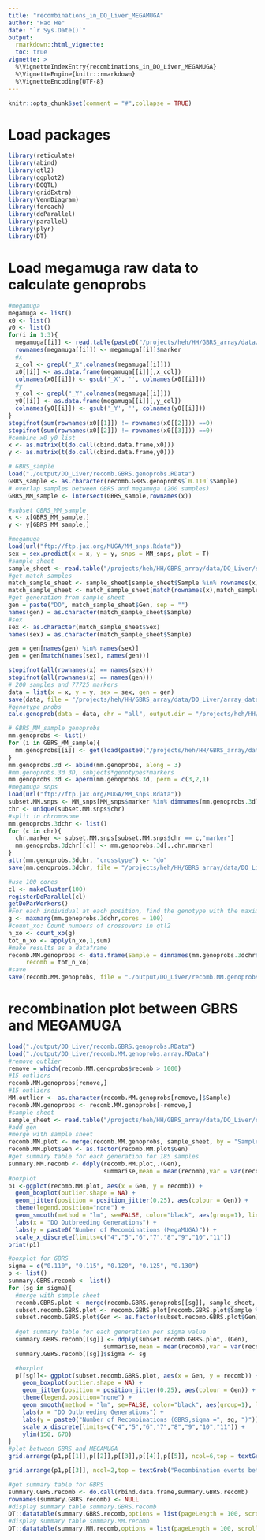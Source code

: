```yaml
---
title: "recombinations_in_DO_Liver_MEGAMUGA"
author: "Hao He"
date: "`r Sys.Date()`"
output: 
  rmarkdown::html_vignette:
  toc: true
vignette: >
  %\VignetteIndexEntry{recombinations_in_DO_Liver_MEGAMUGA}
  %\VignetteEngine{knitr::rmarkdown}
  %\VignetteEncoding{UTF-8}
---
```

  
```r
knitr::opts_chunk$set(comment = "#",collapse = TRUE)
```

# Load packages
```r
library(reticulate)
library(abind)
library(qtl2)
library(ggplot2)
library(DOQTL)
library(gridExtra)
library(VennDiagram)
library(foreach)
library(doParallel)
library(parallel)
library(plyr)
library(DT)
```


# Load megamuga raw data to calculate genoprobs
```r
#megamuga
megamuga <- list()
x0 <- list()
y0 <- list()
for(i in 1:3){
  megamuga[[i]] <- read.table(paste0("/projects/heh/HH/GBRS_array/data/DO_Liver/array_data/megamuga",i,".txt"), header = TRUE, sep = " ")
  rownames(megamuga[[i]]) <- megamuga[[i]]$marker
  #x
  x_col <- grepl("_X",colnames(megamuga[[i]]))
  x0[[i]] <- as.data.frame(megamuga[[i]][,x_col])
  colnames(x0[[i]]) <- gsub('_X', '', colnames(x0[[i]]))
  #y
  y_col <- grepl("_Y",colnames(megamuga[[i]]))
  y0[[i]] <- as.data.frame(megamuga[[i]][,y_col])
  colnames(y0[[i]]) <- gsub('_Y', '', colnames(y0[[i]]))
}
stopifnot(sum(rownames(x0[[1]]) != rownames(x0[[2]])) ==0)
stopifnot(sum(rownames(x0[[2]]) != rownames(x0[[3]])) ==0)
#combine x0 y0 list
x <- as.matrix(t(do.call(cbind.data.frame,x0)))
y <- as.matrix(t(do.call(cbind.data.frame,y0)))

# GBRS_sample
load("./output/DO_Liver/recomb.GBRS.genoprobs.RData")
GBRS_sample <- as.character(recomb.GBRS.genoprobs$`0.110`$Sample)
# overlap samples between GBRS and megamuga (200 samples)
GBRS_MM_sample <- intersect(GBRS_sample,rownames(x))

#subset GBRS_MM_sample
x <- x[GBRS_MM_sample,]
y <- y[GBRS_MM_sample,]

#megamuga
load(url("ftp://ftp.jax.org/MUGA/MM_snps.Rdata"))
sex = sex.predict(x = x, y = y, snps = MM_snps, plot = T)
#sample sheet
sample_sheet <- read.table("/projects/heh/HH/GBRS_array/data/DO_Liver/sample_sheet.tsv", header = TRUE)
#get match samples
match_sample_sheet <- sample_sheet[sample_sheet$Sample %in% rownames(x),]
match_sample_sheet <- match_sample_sheet[match(rownames(x),match_sample_sheet$Sample),]
#get generation from sample sheet
gen = paste("DO", match_sample_sheet$Gen, sep = "")
names(gen) = as.character(match_sample_sheet$Sample)
#sex
sex <- as.character(match_sample_sheet$Sex)
names(sex) = as.character(match_sample_sheet$Sample)

gen = gen[names(gen) %in% names(sex)]
gen = gen[match(names(sex), names(gen))]

stopifnot(all(rownames(x) == names(sex)))
stopifnot(all(rownames(x) == names(gen)))
# 200 samples and 77725 markers
data = list(x = x, y = y, sex = sex, gen = gen)
save(data, file = "/projects/heh/HH/GBRS_array/data/DO_Liver/array_data/MEGAMUGA/MEGAMUGA.data.GBRSoverlapsample.RData")
#genotype probs
calc.genoprob(data = data, chr = "all", output.dir = "/projects/heh/HH/GBRS_array/data/DO_Liver/array_data/MEGAMUGA/", array = "megamuga",sampletype = "DO", method = "intensity")

# GBRS_MM_sample genoprobs
mm.genoprobs <- list()
for (i in GBRS_MM_sample){
  mm.genoprobs[[i]] <- get(load(paste0("/projects/heh/HH/GBRS_array/data/DO_Liver/array_data/MEGAMUGA/",i,".genotype.probs.Rdata")))
}
mm.genoprobs.3d <- abind(mm.genoprobs, along = 3)
#mm.genoprobs.3d 3D, subjects*genotypes*markers
mm.genoprobs.3d <- aperm(mm.genoprobs.3d, perm = c(3,2,1)
#megamuga snps
load(url("ftp://ftp.jax.org/MUGA/MM_snps.Rdata"))
subset.MM.snps <- MM_snps[MM_snps$marker %in% dimnames(mm.genoprobs.3d)[[3]],]
chr <- unique(subset.MM.snps$chr)
#split in chromosome
mm.genoprobs.3dchr <- list()
for (c in chr){
  chr.marker <- subset.MM.snps[subset.MM.snps$chr == c,"marker"]
  mm.genoprobs.3dchr[[c]] <- mm.genoprobs.3d[,,chr.marker]
}
attr(mm.genoprobs.3dchr, "crosstype") <- "do"
save(mm.genoprobs.3dchr, file = "/projects/heh/HH/GBRS_array/data/DO_Liver/array_data/MEGAMUGA/mm.genoprobs.array.3dchr.RData")

#use 100 cores
cl <- makeCluster(100)
registerDoParallel(cl)
getDoParWorkers()
#For each individual at each position, find the genotype with the maximum marginal probability.
g <- maxmarg(mm.genoprobs.3dchr,cores = 100)
#count_xo: Count numbers of crossovers in qtl2
n_xo <- count_xo(g)
tot_n_xo <- apply(n_xo,1,sum)
#make results as a dataframe
recomb.MM.genoprobs <- data.frame(Sample = dimnames(mm.genoprobs.3dchr$`1`)[[1]],
     recomb = tot_n_xo)
#save
save(recomb.MM.genoprobs, file = "./output/DO_Liver/recomb.MM.genoprobs.array.RData")
```

# recombination plot between GBRS and MEGAMUGA
```r
load("./output/DO_Liver/recomb.GBRS.genoprobs.RData")
load("./output/DO_Liver/recomb.MM.genoprobs.array.RData")
#remove outlier
remove = which(recomb.MM.genoprobs$recomb > 1000)
#15 outliers
recomb.MM.genoprobs[remove,]
#15 outliers
MM.outlier <- as.character(recomb.MM.genoprobs[remove,]$Sample)
recomb.MM.genoprobs <- recomb.MM.genoprobs[-remove,]
#sample sheet
sample_sheet <- read.table("/projects/heh/HH/GBRS_array/data/DO_Liver/sample_sheet.tsv", header = TRUE)
#add gen
#merge with sample sheet
recomb.MM.plot <- merge(recomb.MM.genoprobs, sample_sheet, by = "Sample", all.x = TRUE)
recomb.MM.plot$Gen <- as.factor(recomb.MM.plot$Gen)
#get summary table for each generation for 185 samples
summary.MM.recomb <- ddply(recomb.MM.plot,.(Gen),
                           summarise,mean = mean(recomb),var = var(recomb), n= length(recomb))
#boxplot
p1 <-ggplot(recomb.MM.plot, aes(x = Gen, y = recomb)) +
  geom_boxplot(outlier.shape = NA) +
  geom_jitter(position = position_jitter(0.25), aes(colour = Gen)) +
  theme(legend.position="none") +
  geom_smooth(method = "lm", se=FALSE, color="black", aes(group=1), linetype="dotted") +
  labs(x = "DO Outbreeding Generations") +
  labs(y = paste0("Number of Recombinations (MegaMUGA)")) +
  scale_x_discrete(limits=c("4","5","6","7","8","9","10","11"))
print(p1)

#boxplot for GBRS
sigma = c("0.110", "0.115", "0.120", "0.125", "0.130")
p <- list()
summary.GBRS.recomb <- list()
for (sg in sigma){
  #merge with sample sheet
  recomb.GBRS.plot <- merge(recomb.GBRS.genoprobs[[sg]], sample_sheet, by = "Sample", all.x = TRUE)
  subset.recomb.GBRS.plot <- recomb.GBRS.plot[recomb.GBRS.plot$Sample %in% recomb.MM.plot$Sample, ]
  subset.recomb.GBRS.plot$Gen <- as.factor(subset.recomb.GBRS.plot$Gen)
  
  #get summary table for each generation per sigma value
  summary.GBRS.recomb[[sg]] <- ddply(subset.recomb.GBRS.plot,.(Gen),
                           summarise,mean = mean(recomb),var = var(recomb), n= length(recomb))
  summary.GBRS.recomb[[sg]]$sigma <- sg

  #boxplot
  p[[sg]]<- ggplot(subset.recomb.GBRS.plot, aes(x = Gen, y = recomb)) +
    geom_boxplot(outlier.shape = NA) +
    geom_jitter(position = position_jitter(0.25), aes(colour = Gen)) +
    theme(legend.position="none") +
    geom_smooth(method = "lm", se=FALSE, color="black", aes(group=1), linetype="dotted") +
    labs(x = "DO Outbreeding Generations") +
    labs(y = paste0("Number of Recombinations (GBRS,sigma =", sg, ")")) +
    scale_x_discrete(limits=c("4","5","6","7","8","9","10","11")) +
    ylim(150, 670)
}
#plot between GBRS and MEGAMUGA
grid.arrange(p1,p[[1]],p[[2]],p[[3]],p[[4]],p[[5]], ncol=6,top = textGrob("Recombination events between GBRS and MegaMUGA",gp=gpar(fontsize=20,font=3)))

grid.arrange(p1,p[[3]], ncol=2,top = textGrob("Recombination events between GBRS and MegaMUGA",gp=gpar(fontsize=50,font=8)))

#get summary table for GBRS
summary.GBRS.recomb <- do.call(rbind.data.frame,summary.GBRS.recomb)
rownames(summary.GBRS.recomb) <- NULL
#display summary table summary.GBRS.recomb
DT::datatable(summary.GBRS.recomb,options = list(pageLength = 100, scrollY = "800px", scrollX = "20px"))
#display summary table summary.MM.recomb
DT::datatable(summary.MM.recomb,options = list(pageLength = 100, scrollY = "100px", scrollX = "20px"))
```
